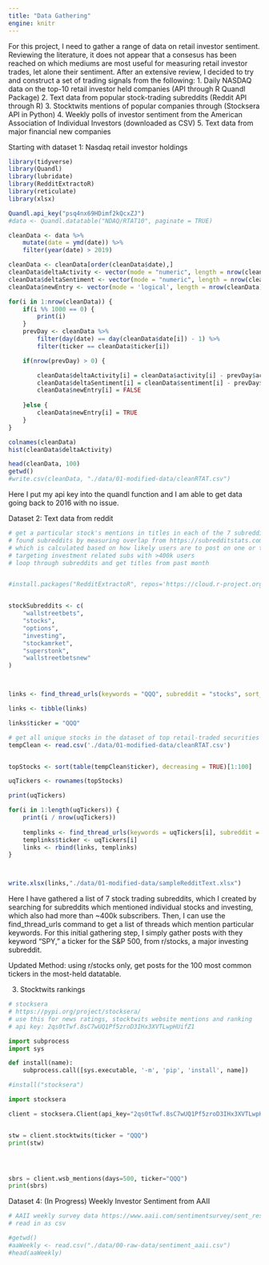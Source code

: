 ```yaml
---
title: "Data Gathering"
engine: knitr
---
```



For this project, I need to gather a range of data on retail investor sentiment. Reviewing the literature, it does not appear that a consesus has been reached on which mediums are most useful for measuring retail investor trades, let alone their sentiment. After an extensive review, I decided to try and construct a set of trading signals from the following:
1. Daily NASDAQ data on the top-10 retail investor held companies (API through R Quandl Package)
2. Text data from popular stock-trading subreddits (Reddit API through R)
3. Stocktwits mentions of popular companies through (Stocksera API in Python)
4. Weekly polls of investor sentiment from the American Association of Individual Investors (downloaded as CSV)
5. Text data from major financial new companies

Starting with dataset 1: Nasdaq retail investor holdings
```r
library(tidyverse)
library(Quandl)
library(lubridate)
library(RedditExtractoR)
library(reticulate)
library(xlsx)

Quandl.api_key("psq4nx69HDimf2kQcxZJ")
#data <- Quandl.datatable("NDAQ/RTAT10", paginate = TRUE)

cleanData <- data %>% 
    mutate(date = ymd(date)) %>%
    filter(year(date) > 2019)

cleanData <- cleanData[order(cleanData$date),]
cleanData$deltaActivity <- vector(mode = "numeric", length = nrow(cleanData))
cleanData$deltaSentiment <- vector(mode = "numeric", length = nrow(cleanData))
cleanData$newEntry <- vector(mode = 'logical', length = nrow(cleanData))

for(i in 1:nrow(cleanData)) {
    if(i %% 1000 == 0) {
        print(i)
    }
    prevDay <- cleanData %>%
        filter(day(date) == day(cleanData$date[i]) - 1) %>%
        filter(ticker == cleanData$ticker[i])

    if(nrow(prevDay) > 0) {

        cleanData$deltaActivity[i] = cleanData$activity[i] - prevDay$activity[1]
        cleanData$deltaSentiment[i] = cleanData$sentiment[i] - prevDay$sentiment[1]
        cleanData$newEntry[i] = FALSE
    
    }else {
        cleanData$newEntry[i] = TRUE
    }
}

colnames(cleanData)
hist(cleanData$deltaActivity)

head(cleanData, 100)
getwd()
#write.csv(cleanData, "./data/01-modified-data/cleanRTAT.csv")
```

Here I put my api key into the quandl function and I am able to get data going back to 2016 with no issue.

Dataset 2: Text data from reddit

```r

# get a particular stock's mentions in titles in each of the 7 subreddits
# found subreddits by measuring overlap from https://subredditstats.com/subreddit-user-overlaps/superstonk
# which is calculated based on how likely users are to post on one or the other subs
# targeting investment related subs with >400k users
# loop through subreddits and get titles from past month


#install.packages("RedditExtractoR", repos='https://cloud.r-project.org/')


stockSubreddits <- c(
    "wallstreetbets",
    "stocks",
    "options",
    "investing",
    "stockamrket",
    "superstonk",
    "wallstreetbetsnew"
)



links <- find_thread_urls(keywords = "QQQ", subreddit = "stocks", sort_by = "top", period = "all")

links <- tibble(links)

links$ticker = "QQQ"

# get all unique stocks in the dataset of top retail-traded securities
tempClean <- read.csv('./data/01-modified-data/cleanRTAT.csv')


topStocks <- sort(table(tempClean$ticker), decreasing = TRUE)[1:100]

uqTickers <- rownames(topStocks)

print(uqTickers)

for(i in 1:length(uqTickers)) {
    print(i / nrow(uqTickers))
    
    templinks <- find_thread_urls(keywords = uqTickers[i], subreddit = "stocks", sort_by = "top", period = "all")
    templinks$ticker <- uqTickers[i]
    links <- rbind(links, templinks)
}



write.xlsx(links,"./data/01-modified-data/sampleRedditText.xlsx")

```

Here I have gathered a list of 7 stock trading subreddits, which I created by searching for subreddits which mentioned individual stocks and investing, which also had more than ~400k subscribers. Then, I can use the find_thread_urls command to get a list of threads which mention particular keywords. For this initial gathering step, I simply gather posts with they keyword "SPY," a ticker for the S&P 500, from r/stocks, a major investing subreddit.

Updated Method: using r/stocks only, get posts for the 100 most common tickers in the most-held datatable.


3. Stocktwits rankings
```python
# stocksera
# https://pypi.org/project/stocksera/
# use this for news ratings, stocktwits website mentions and ranking
# api key: 2qs0tTwf.8sC7wUQ1Pf5zroD3IHx3XVTLwpHUifZ1

import subprocess
import sys

def install(name):
    subprocess.call([sys.executable, '-m', 'pip', 'install', name])

#install("stocksera")

import stocksera

client = stocksera.Client(api_key="2qs0tTwf.8sC7wUQ1Pf5zroD3IHx3XVTLwpHUifZ1")


stw = client.stocktwits(ticker = "QQQ")
print(stw)




sbrs = client.wsb_mentions(days=500, ticker="QQQ")
print(sbrs)
```


Dataset 4: (In Progress) Weekly Investor Sentiment from AAII
``` r
# AAII weekly survey data https://www.aaii.com/sentimentsurvey/sent_results
# read in as csv 

#getwd()
#aaWeekly <- read.csv("./data/00-raw-data/sentiment_aaii.csv")
#head(aaWeekly)


```


